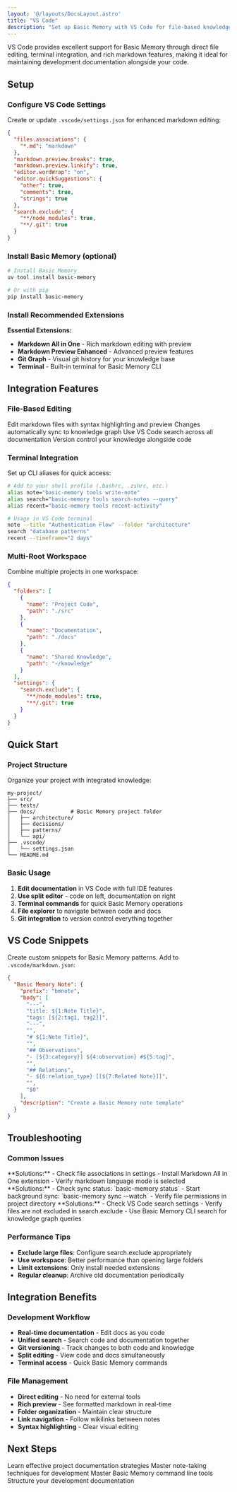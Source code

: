 ```yaml
---
layout: '@/layouts/DocsLayout.astro'
title: "VS Code"
description: "Set up Basic Memory with VS Code for file-based knowledge management and development documentation"
---
```



VS Code provides excellent support for Basic Memory through direct file editing, terminal integration, and rich markdown features, making it ideal for maintaining development documentation alongside your code.

## Setup

### Configure VS Code Settings

Create or update `.vscode/settings.json` for enhanced markdown editing:

```json
{
  "files.associations": {
    "*.md": "markdown"
  },
  "markdown.preview.breaks": true,
  "markdown.preview.linkify": true,
  "editor.wordWrap": "on",
  "editor.quickSuggestions": {
    "other": true,
    "comments": true,
    "strings": true
  },
  "search.exclude": {
    "**/node_modules": true,
    "**/.git": true
  }
}
```

### Install Basic Memory (optional)

```bash
# Install Basic Memory
uv tool install basic-memory

# Or with pip
pip install basic-memory
```

### Install Recommended Extensions

**Essential Extensions:**
- **Markdown All in One** - Rich markdown editing with preview
- **Markdown Preview Enhanced** - Advanced preview features
- **Git Graph** - Visual git history for your knowledge base
- **Terminal** - Built-in terminal for Basic Memory CLI

## Integration Features

### File-Based Editing

<CardGroup cols={2}>
  <Card title="Live Editing">
    Edit markdown files with syntax highlighting and preview
  </Card>
  <Card title="Instant Sync">
    Changes automatically sync to knowledge graph
  </Card>
  <Card title="Search Integration">
    Use VS Code search across all documentation
  </Card>
  <Card title="Git Integration">
    Version control your knowledge alongside code
  </Card>
</CardGroup>

### Terminal Integration

Set up CLI aliases for quick access:

```bash
# Add to your shell profile (.bashrc, .zshrc, etc.)
alias note="basic-memory tools write-note"
alias search="basic-memory tools search-notes --query"
alias recent="basic-memory tools recent-activity"

# Usage in VS Code terminal
note --title "Authentication Flow" --folder "architecture"
search "database patterns"
recent --timeframe="2 days"
```

### Multi-Root Workspace

Combine multiple projects in one workspace:

```json
{
  "folders": [
    {
      "name": "Project Code",
      "path": "./src"
    },
    {
      "name": "Documentation",
      "path": "./docs"
    },
    {
      "name": "Shared Knowledge",
      "path": "~/knowledge"
    }
  ],
  "settings": {
    "search.exclude": {
      "**/node_modules": true,
      "**/.git": true
    }
  }
}
```

## Quick Start

### Project Structure

Organize your project with integrated knowledge:

```
my-project/
├── src/
├── tests/
├── docs/           # Basic Memory project folder
│   ├── architecture/
│   ├── decisions/
│   ├── patterns/
│   └── api/
├── .vscode/
│   └── settings.json
└── README.md
```

### Basic Usage

1. **Edit documentation** in VS Code with full IDE features
2. **Use split editor** - code on left, documentation on right
3. **Terminal commands** for quick Basic Memory operations
4. **File explorer** to navigate between code and docs
5. **Git integration** to version control everything together

## VS Code Snippets

Create custom snippets for Basic Memory patterns. Add to `.vscode/markdown.json`:

```json
{
  "Basic Memory Note": {
    "prefix": "bmnote",
    "body": [
      "---",
      "title: ${1:Note Title}",
      "tags: [${2:tag1, tag2}]",
      "---",
      "",
      "# ${1:Note Title}",
      "",
      "## Observations",
      "- [${3:category}] ${4:observation} #${5:tag}",
      "",
      "## Relations",
      "- ${6:relation_type} [[${7:Related Note}]]",
      "",
      "$0"
    ],
    "description": "Create a Basic Memory note template"
  }
}
```

## Troubleshooting

### Common Issues

<Accordion>
  <AccordionItem title="VS Code not recognizing markdown files">
    **Solutions:**
    - Check file associations in settings
    - Install Markdown All in One extension
    - Verify markdown language mode is selected
  </AccordionItem>

  <AccordionItem title="Basic Memory sync not working">
    **Solutions:**
    - Check sync status: `basic-memory status`
    - Start background sync: `basic-memory sync --watch`
    - Verify file permissions in project directory
  </AccordionItem>

  <AccordionItem title="Search not finding content">
    **Solutions:**
    - Check VS Code search settings
    - Verify files are not excluded in search.exclude
    - Use Basic Memory CLI search for knowledge graph queries
  </AccordionItem>
</Accordion>

### Performance Tips

- **Exclude large files**: Configure search.exclude appropriately
- **Use workspace**: Better performance than opening large folders
- **Limit extensions**: Only install needed extensions
- **Regular cleanup**: Archive old documentation periodically

## Integration Benefits

### Development Workflow

- **Real-time documentation** - Edit docs as you code
- **Unified search** - Search code and documentation together
- **Git versioning** - Track changes to both code and knowledge
- **Split editing** - View code and docs simultaneously
- **Terminal access** - Quick Basic Memory commands

### File Management

- **Direct editing** - No need for external tools
- **Rich preview** - See formatted markdown in real-time
- **Folder organization** - Maintain clear structure
- **Link navigation** - Follow wikilinks between notes
- **Syntax highlighting** - Clear visual editing

## Next Steps

<CardGroup cols={2}>
  <Card title="Project Documentation" href="/how-to/project-documentation">
    Learn effective project documentation strategies
  </Card>
  <Card title="Note Taking" href="/how-to/note-taking">
    Master note-taking techniques for development
  </Card>
  <Card title="CLI Reference" href="/guides/cli-reference">
    Master Basic Memory command line tools
  </Card>
  <Card title="Knowledge Format" href="/guides/knowledge-format">
    Structure your development documentation
  </Card>
</CardGroup>